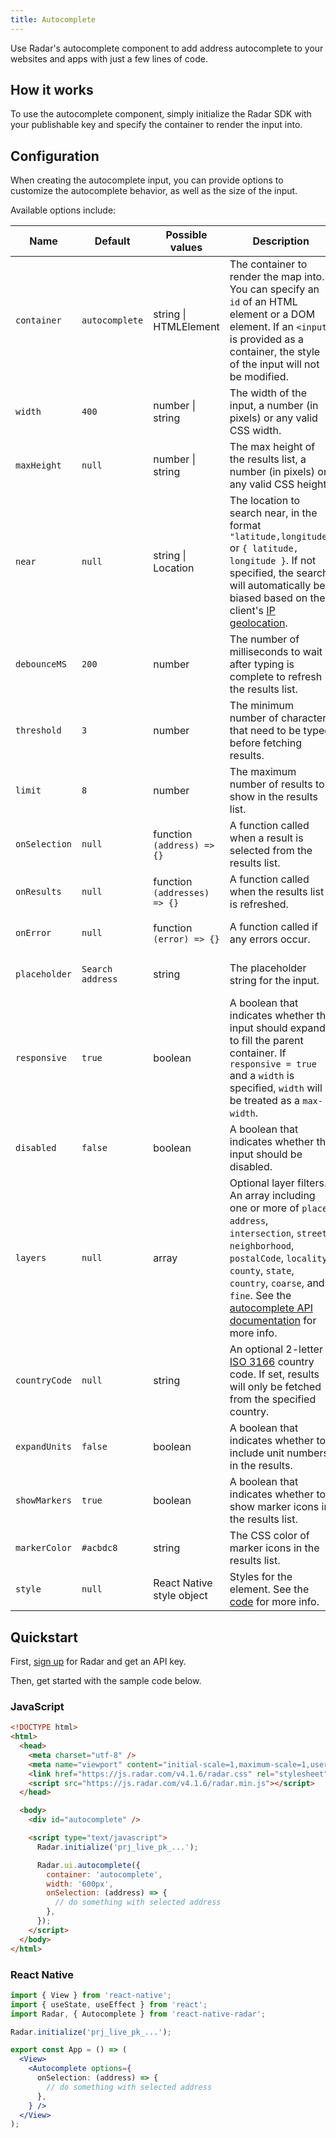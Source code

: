 ```yaml
---
title: Autocomplete
---
```


Use Radar's autocomplete component to add address autocomplete to your websites and apps with just a few lines of code.

<AutocompleteInput />

## How it works

To use the autocomplete component, simply initialize the Radar SDK with your publishable key and specify the container to render the input into.

## Configuration

When creating the autocomplete input, you can provide options to customize the autocomplete behavior, as well as the size of the input.

Available options include:

<div className="full-width-table">

| Name  | Default | Possible values | Description           | SDK availability |
|-------|---------|-----------------|-----------------------|------------------|
| `container` | `autocomplete` | string \| HTMLElement | The container to render the map into. You can specify an `id` of an HTML element or a DOM element. If an `<input>` is provided as a container, the style of the input will not be modified. | Web |
| `width` | `400` | number \| string | The width of the input, a number (in pixels) or any valid CSS width. | Web |
| `maxHeight` | `null` | number \| string | The max height of the results list, a number (in pixels) or any valid CSS height. | Web |
| `near` | `null` | string \| Location | The location to search near, in the format `"latitude,longitude"` or `{ latitude, longitude }`. If not specified, the search will automatically be biased based on the client's [IP geolocation](/documentation/api#ip-geocode). | Web, React Native |
| `debounceMS` | `200` | number | The number of milliseconds to wait after typing is complete to refresh the results list. | Web, React Native |
| `threshold` | `3` | number | The minimum number of characters that need to be typed before fetching results. | Web, React Native |
| `limit` | `8` | number | The maximum number of results to show in the results list. | Web, React Native |
| `onSelection` | `null` | function `(address) => {}` | A function called when a result is selected from the results list. | Web, React Native |
| `onResults` | `null` | function `(addresses) => {}` | A function called when the results list is refreshed. | Web, React Native |
| `onError`  | `null` | function `(error) => {}` | A function called if any errors occur. | Web, React Native |
| `placeholder` | `Search address` | string | The placeholder string for the input. | Web, React Native |
| `responsive` | `true` | boolean | A boolean that indicates whether the input should expand to fill the parent container. If `responsive = true` and a `width` is specified, `width` will be treated as a `max-width`. | Web |
| `disabled` | `false` | boolean | A boolean that indicates whether the input should be disabled. | Web, React Native |
| `layers` | `null` | array | Optional layer filters. An array including one or more of `place`, `address`, `intersection`, `street`, `neighborhood`, `postalCode`, `locality`, `county`, `state`, `country`, `coarse`, and `fine`. See the [autocomplete API documentation](https://radar.com/documentation/api#autocomplete) for more info. | Web, React Native |
| `countryCode` | `null` | string | An optional 2-letter [ISO 3166](https://en.wikipedia.org/wiki/List_of_ISO_3166_country_codes) country code. If set, results will only be fetched from the specified country. | Web, React Native |
| `expandUnits` | `false` | boolean | A boolean that indicates whether to include unit numbers in the results. | Web |
| `showMarkers` | `true` | boolean | A boolean that indicates whether to show marker icons in the results list. | Web, React Native |
| `markerColor`  | `#acbdc8` | string | The CSS color of marker icons in the results list. | Web |
| `style` | `null` | React Native style object | Styles for the element. See the [code](https://github.com/radarlabs/react-native-radar/blob/master/js/ui/autocomplete.jsx) for more info. | React Native |

</div>

## Quickstart

First, [sign up](https://radar.com/signup) for Radar and get an API key.

Then, get started with the sample code below.

### JavaScript

```html
<!DOCTYPE html>
<html>
  <head>
    <meta charset="utf-8" />
    <meta name="viewport" content="initial-scale=1,maximum-scale=1,user-scalable=no" />
    <link href="https://js.radar.com/v4.1.6/radar.css" rel="stylesheet">
    <script src="https://js.radar.com/v4.1.6/radar.min.js"></script>
  </head>

  <body>
    <div id="autocomplete" />

    <script type="text/javascript">
      Radar.initialize('prj_live_pk_...');

      Radar.ui.autocomplete({
        container: 'autocomplete',
        width: '600px',
        onSelection: (address) => {
          // do something with selected address
        },
      });
    </script>
  </body>
</html>
```

### React Native

```jsx
import { View } from 'react-native';
import { useState, useEffect } from 'react';
import Radar, { Autocomplete } from 'react-native-radar';

Radar.initialize('prj_live_pk_...');

export const App = () => (
  <View>
    <Autocomplete options={
      onSelection: (address) => {
        // do something with selected address
      },
    } />
  </View>
);
```

